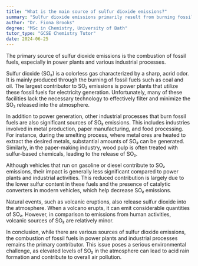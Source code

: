 ```yaml
---
title: "What is the main source of sulfur dioxide emissions?"
summary: "Sulfur dioxide emissions primarily result from burning fossil fuels, especially in power plants and industrial processes."
author: "Dr. Fiona Brooks"
degree: "MSc in Chemistry, University of Bath"
tutor_type: "GCSE Chemistry Tutor"
date: 2024-06-25
---
```


The primary source of sulfur dioxide emissions is the combustion of fossil fuels, especially in power plants and various industrial processes.

Sulfur dioxide (SO₂) is a colorless gas characterized by a sharp, acrid odor. It is mainly produced through the burning of fossil fuels such as coal and oil. The largest contributor to SO₂ emissions is power plants that utilize these fossil fuels for electricity generation. Unfortunately, many of these facilities lack the necessary technology to effectively filter and minimize the SO₂ released into the atmosphere.

In addition to power generation, other industrial processes that burn fossil fuels are also significant sources of SO₂ emissions. This includes industries involved in metal production, paper manufacturing, and food processing. For instance, during the smelting process, where metal ores are heated to extract the desired metals, substantial amounts of SO₂ can be generated. Similarly, in the paper-making industry, wood pulp is often treated with sulfur-based chemicals, leading to the release of SO₂.

Although vehicles that run on gasoline or diesel contribute to SO₂ emissions, their impact is generally less significant compared to power plants and industrial activities. This reduced contribution is largely due to the lower sulfur content in these fuels and the presence of catalytic converters in modern vehicles, which help decrease SO₂ emissions.

Natural events, such as volcanic eruptions, also release sulfur dioxide into the atmosphere. When a volcano erupts, it can emit considerable quantities of SO₂. However, in comparison to emissions from human activities, volcanic sources of SO₂ are relatively minor.

In conclusion, while there are various sources of sulfur dioxide emissions, the combustion of fossil fuels in power plants and industrial processes remains the primary contributor. This issue poses a serious environmental challenge, as elevated levels of SO₂ in the atmosphere can lead to acid rain formation and contribute to overall air pollution.
    